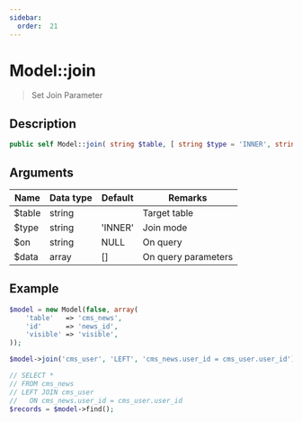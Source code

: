 ```yaml
---
sidebar:
  order:  21
---
```


# Model::join

> Set Join Parameter

## Description

```php
public self Model::join( string $table, [ string $type = 'INNER', string $on = null, array $data = [] ] )
```

## Arguments

| Name   | Data type | Default | Remarks             |
| ------ | --------- | ------- | ------------------- |
| $table | string    |         | Target table        |
| $type  | string    | 'INNER' | Join mode           |
| $on    | string    | NULL    | On query            |
| $data  | array     | []      | On query parameters |

## Example

```php title="Controller"
$model = new Model(false, array(
    'table'   => 'cms_news',
    'id'      => 'news_id',
    'visible' => 'visible',
));

$model->join('cms_user', 'LEFT', 'cms_news.user_id = cms_user.user_id');

// SELECT *
// FROM cms_news
// LEFT JOIN cms_user
//   ON cms_news.user_id = cms_user.user_id
$records = $model->find();
```
